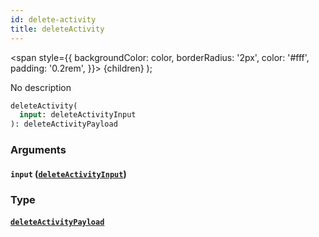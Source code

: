 ```yaml
---
id: delete-activity
title: deleteActivity
---
```


<span
style={{
      backgroundColor: color,
      borderRadius: '2px',
      color: '#fff',
      padding: '0.2rem',
    }}>
{children}
</span>
);

No description

```graphql
deleteActivity(
  input: deleteActivityInput
): deleteActivityPayload

```

### Arguments

#### `input` ([`deleteActivityInput`](/v1/inputs/delete-activity-input))

### Type

#### [`deleteActivityPayload`](/v1/objects/delete-activity-payload)
